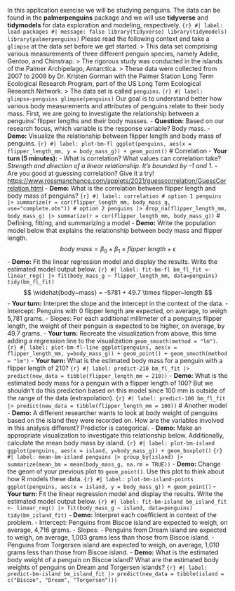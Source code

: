 In this application exercise we will be studying penguins. The data can be found in the **palmerpenguins** package and we will use **tidyverse** and **tidymodels** for data exploration and modeling, respectively. ```{r} #| label: load-packages #| message: false library(tidyverse) library(tidymodels) library(palmerpenguins) ``` Please read the following context and take a `glimpse` at the data set before we get started. > This data set comprising various measurements of three different penguin species, namely Adelie, Gentoo, and Chinstrap. > The rigorous study was conducted in the islands of the Palmer Archipelago, Antarctica. > These data were collected from 2007 to 2009 by Dr. Kristen Gorman with the Palmer Station Long Term Ecological Research Program, part of the US Long Term Ecological Research Network. > The data set is called `penguins`. ```{r} #| label: glimpse-penguins glimpse(penguins) ``` Our goal is to understand better how various body measurements and attributes of penguins relate to their body mass. First, we are going to investigate the relationship between a penguins' flipper lengths and their body masses. - **Question:** Based on our research focus, which variable is the response variable? Body mass. - **Demo:** Visualize the relationship between flipper length and body mass of penguins. ```{r} #| label: plot-bm-fl ggplot(penguins, aes(x = flipper_length_mm, y = body_mass_g)) + geom_point() ``` # Correlation - **Your turn (5 minutes):** - What is correlation? What values can correlation take? *Strength and direction of a linear relationship. It's bounded by -1 and 1.* - Are you good at guessing correlation? Give it a try! <https://www.rossmanchance.com/applets/2021/guesscorrelation/GuessCorrelation.html> - **Demo:** What is the correlation between flipper length and body mass of penguins? ```{r} #| label: correlation # option 1 penguins |> summarize(r = cor(flipper_length_mm, body_mass_g, use="complete.obs")) # option 2 penguins |> drop_na(flipper_length_mm, body_mass_g) |> summarize(r = cor(flipper_length_mm, body_mass_g)) ``` # Defining, fitting, and summarizing a model - **Demo:** Write the population model below that explains the relationship between body mass and flipper length. $$ body~mass = \beta_0 + \beta_1 \times flipper~length + \epsilon $$ - **Demo:** Fit the linear regression model and display the results. Write the estimated model output below. ```{r} #| label: fit-bm-fl bm_fl_fit <- linear_reg() |> fit(body_mass_g ~ flipper_length_mm, data=penguins) tidy(bm_fl_fit) ``` $$ \widehat{body~mass} = -5781 + 49.7 \times flipper~length $$ - **Your turn:** Interpret the slope and the intercept in the context of the data. - Intercept: Penguins with 0 flipper length are expected, on average, to weigh 5,781 grams. - Slopes: For each additional millimeter of a penguin;s flipper length, the weight of their penguin is expected to be higher, on average, by 49.7 grams. - **Your turn:** Recreate the visualization from above, this time adding a regression line to the visualization `geom_smooth(method = "lm")`. ```{r} #| label: plot-bm-fl-line ggplot(penguins, aes(x = flipper_length_mm, y=body_mass_g)) + geom_point() + geom_smooth(method = "lm") ``` - **Your turn:** What is the estimated body mass for a penguin with a flipper length of 210? ```{r} #| label: predict-210 bm_fl_fit |> predict(new_data = tibble(flipper_length_mm = 210)) ``` - **Demo:** What is the estimated body mass for a penguin with a flipper length of 100? But we shouldn't do this prediction based on this model since 100 mm is outside of the range of the data (extrapolation). ```{r} #| label: predict-100 bm_fl_fit |> predict(new_data = tibble(flipper_length_mm = 100)) ``` # Another model - **Demo:** A different researcher wants to look at body weight of penguins based on the island they were recorded on. How are the variables involved in this analysis different? Predictor is categorical. - **Demo:** Make an appropriate visualization to investigate this relationship below. Additionally, calculate the mean body mass by island. ```{r} #| label: plot-bm-island ggplot(penguins, aes(x = island, y=body_mass_g)) + geom_boxplot() ``` ```{r} #| label: mean-bm-island penguins |> group_by(island) |> summarize(mean_bm = mean(body_mass_g, na.rm = TRUE)) ``` - **Demo:** Change the geom of your previous plot to `geom_point()`. Use this plot to think about how R models these data. ```{r} #| label: plot-bm-island-points ggplot(penguins, aes(x = island, y = body_mass_g)) + geom_point() ``` - **Your turn:** Fit the linear regression model and display the results. Write the estimated model output below. ```{r} #| label: fit-bm-island bm_island_fit <- linear_reg() |> fit(body_mass_g ~ island, data=penguins) tidy(bm_island_fit) ``` - **Demo:** Interpret each coefficient in context of the problem. - Intercept: Penguins from Biscoe island are expected to weigh, on average, 4,716 grams. - Slopes: - Penguins from Dream island are expected to weigh, on average, 1,003 grams less than those from Biscoe island. - Penguins from Torgersen island are expected to weigh, on average, 1,010 grams less than those from Biscoe island. - **Demo:** What is the estimated body weight of a penguin on Biscoe island? What are the estimated body weights of penguins on Dream and Torgersen islands? ```{r} #| label: predict-bm-island bm_island_fit |> predict(new_data = tibble(island = c("Biscoe", "Dream", "Torgersen"))) ```